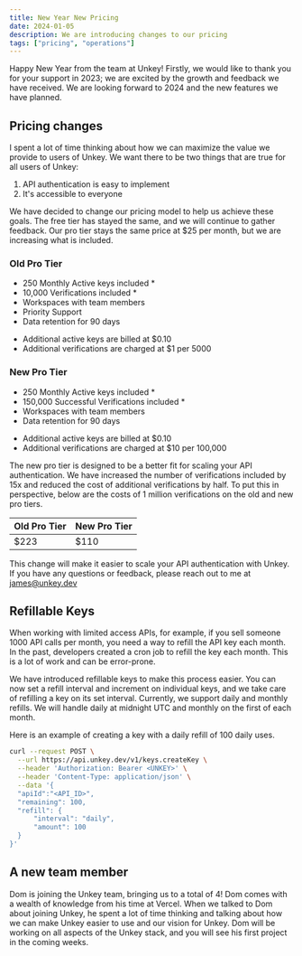 ```yaml
---
title: New Year New Pricing
date: 2024-01-05
description: We are introducing changes to our pricing
tags: ["pricing", "operations"]
---
```



Happy New Year from the team at Unkey! Firstly, we would like to thank you for your support in 2023; we are excited by the growth and feedback we have received. We are looking forward to 2024 and the new features we have planned.


## Pricing changes

I spent a lot of time thinking about how we can maximize the value we provide to users of Unkey. We want there to be two things that are true for all users of Unkey:

1. API authentication is easy to implement
2. It's accessible to everyone

We have decided to change our pricing model to help us achieve these goals. The free tier has stayed the same, and we will continue to gather feedback. Our pro tier stays the same price at $25 per month, but we are increasing what is included.

### Old Pro Tier

- 250 Monthly Active keys included \*
- 10,000 Verifications included \*
- Workspaces with team members
- Priority Support
- Data retention for 90 days

* Additional active keys are billed at $0.10
* Additional verifications are charged at $1 per 5000


### New Pro Tier

- 250 Monthly Active keys included \*
- 150,000 Successful Verifications included \*
- Workspaces with team members
- Data retention for 90 days

* Additional active keys are billed at $0.10
* Additional verifications are charged at $10 per 100,000

The new pro tier is designed to be a better fit for scaling your API authentication. We have increased the number of verifications included by 15x and reduced the cost of additional verifications by half. To put this in perspective, below are the costs of 1 million verifications on the old and new pro tiers.

| Old Pro Tier | New Pro Tier |
| ------------ | ------------ |
| $223         | $110         |

This change will make it easier to scale your API authentication with Unkey. If you have any questions or feedback, please reach out to me at [james@unkey.dev](james@unkey.dev)

## Refillable Keys

When working with limited access APIs, for example, if you sell someone 1000 API calls per month, you need a way to refill the API key each month. In the past, developers created a cron job to refill the key each month. This is a lot of work and can be error-prone.

We have introduced refillable keys to make this process easier. You can now set a refill interval and increment on individual keys, and we take care of refilling a key on its set interval. Currently, we support daily and monthly refills. We will handle daily at midnight UTC and monthly on the first of each month.

Here is an example of creating a key with a daily refill of 100 daily uses.

```bash
curl --request POST \
  --url https://api.unkey.dev/v1/keys.createKey \
  --header 'Authorization: Bearer <UNKEY>' \
  --header 'Content-Type: application/json' \
  --data '{
  "apiId":"<API_ID>",
  "remaining": 100,
  "refill": {
      "interval": "daily",
      "amount": 100
  }
}'
```

## A new team member

Dom is joining the Unkey team, bringing us to a total of 4! Dom comes with a wealth of knowledge from his time at Vercel. When we talked to Dom about joining Unkey, he spent a lot of time thinking and talking about how we can make Unkey easier to use and our vision for Unkey. Dom will be working on all aspects of the Unkey stack, and you will see his first project in the coming weeks.
